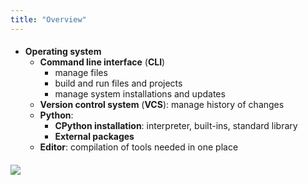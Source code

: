 ```yaml
---
title: "Overview"
---
```


#### {.smaller}

- **Operating system**
  - **Command line interface** (**CLI**)
      - manage files
      - build and run files and projects
      - manage system installations and updates
  - **Version control system** (**VCS**): manage history of changes
  - **Python**:
      - **CPython installation**: interpreter, built-ins, standard library
      - **External packages**
  - **Editor**: compilation of tools needed in one place

####

![](../../../resources/diagrams/tools/tools-timeline.png)

